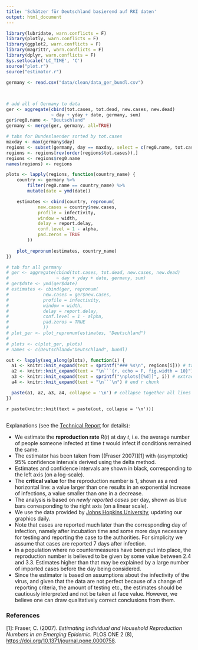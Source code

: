 ```yaml
---
title: 'Schätzer für Deutschland basierend auf RKI daten'
output: html_document
---
```


```r
library(lubridate, warn.conflicts = F)
library(plotly, warn.conflicts = F)
library(ggplot2, warn.conflicts = F)
library(magrittr, warn.conflicts = F)
library(dplyr, warn.conflicts = F)
Sys.setlocale('LC_TIME', 'C')
source("plot.r")
source("estimator.r")
```

```r
germany <- read.csv("data/clean/data_ger_bundl.csv")
```

```r

```

## {.tabset .tabset-fade}
<!--
See https://github.com/rstudio/flexdashboard/issues/80#issuecomment-247139450
on generating tabs in rmarkdown automatically
-->
```r

# add all of Germany to data
ger <- aggregate(cbind(tot.cases, tot.dead, new.cases, new.dead)
                 ~ day + yday + date, germany, sum)
ger$reg0.name <- "Deutschland"
germany <- merge(ger, germany, all=TRUE)

# tabs for Bundeslaender sorted by tot.cases
maxday <- max(germany$day)
regions <- subset(germany, day == maxday, select = c(reg0.name, tot.cases))
regions <- regions[rev(order(regions$tot.cases)),]
regions <- regions$reg0.name
names(regions) <- regions

plots <- lapply(regions, function(country_name) {
    country <- germany %>%
        filter(reg0.name == country_name) %>%
        mutate(date = ymd(date))

    estimates <- cbind(country, repronum(
            new.cases = country$new.cases,
            profile = infectivity,
            window = width,
            delay = report.delay,
            conf.level = 1 - alpha,
            pad.zeros = TRUE
        ))
    
    plot_repronum(estimates, country_name)
})

# tab for all germany
# ger <- aggregate(cbind(tot.cases, tot.dead, new.cases, new.dead)
#                  ~ day + yday + date, germany, sum)
# ger$date <- ymd(ger$date)
# estimates <- cbind(ger, repronum(
#             new.cases = ger$new.cases,
#             profile = infectivity,
#             window = width,
#             delay = report.delay,
#             conf.level = 1 - alpha,
#             pad.zeros = TRUE
#             ))
# plot_ger <- plot_repronum(estimates, "Deutschland")
# 
# plots <- c(plot_ger, plots)
# names <- c(Deutschland="Deutschland", bundl)

out <- lapply(seq_along(plots), function(i) {
  a1 <- knitr::knit_expand(text = sprintf("### %s\n", regions[i])) # tab header, auto extracts names of `hcs`
  a2 <- knitr::knit_expand(text = "\n```{r, echo = F, fig.width = 10}") # start r chunk
  a3 <- knitr::knit_expand(text = sprintf("\nplots[[%d]]", i)) # extract graphs by "writing" out `hcs[[1]]`, `hcs[[2]]` etc. to be rendered later
  a4 <- knitr::knit_expand(text = "\n```\n") # end r chunk

  paste(a1, a2, a3, a4, collapse = '\n') # collapse together all lines with newline separator
})
```

`r paste(knitr::knit(text = paste(out, collapse = '\n')))`

##

Explanations (see the [Technical Report]() for details):

- We estimate the **reproduction rate** $R(t)$ at day $t$, i.e. the average number of people someone infected at time $t$ would infect if conditions remained the same.
- The estimator has been taken from [(Fraser 2007)][1] with (asymptotic) 95% confidence intervals derived using the delta method.
- Estimates and confidence intervals are shown in black, corresponding to the left axis (on a log-scale).
- The **critical value** for the reproduction number is $1$, shown as a red horizontal line: a value larger than one results in an exponential increase of infections, a value smaller than one in a decrease.
- The analysis is based on *newly reported cases* per day, shown as blue bars corresponding to the right axis (on a linear scale).
- We use the data provided by [Johns Hopkins University](https://github.com/CSSEGISandData/COVID-19), updating our graphics daily.
- Note that cases are reported much later than the corresponding day of infection, namely after incubation time and some more days necessary for testing and reporting the case to the authorities. For simplicity we assume that cases are reported 7 days after infection.
- In a population where no countermeasures have been put into place, the reproduction number is believed to be given by some value between 2.4 and 3.3. Estimates higher than that may be explained by a large number of imported cases before the day being considered.
- Since the estimator is based on assumptions about the infectivity of the virus, and given that the data are not perfect because of a change of reporting criteria, the amount of testing etc., the estimates should be cautiously interpreted and not be taken at face value. However, we believe one can draw qualitatively correct conclusions from them.

### References ###

[1]: Fraser, C. (2007). *Estimating Individual and Household Reproduction
Numbers in an Emerging Epidemic.* PLOS ONE 2 (8), [https://doi.org/10.1371/journal.pone.0000758](https://doi.org/10.1371/journal.pone.0000758).
